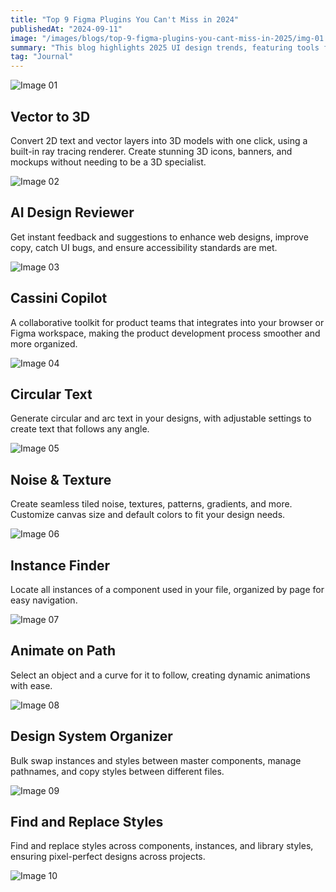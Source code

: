 ```yaml
---
title: "Top 9 Figma Plugins You Can't Miss in 2024"
publishedAt: "2024-09-11"
image: "/images/blogs/top-9-figma-plugins-you-cant-miss-in-2025/img-01.jpg"
summary: "This blog highlights 2025 UI design trends, featuring tools for easy 3D conversion, AI-powered design feedback, collaborative workflows, and enhanced design management, streamlining tasks and improving efficiency."
tag: "Journal"
---
```


![Image 01](/images/blogs/top-9-figma-plugins-you-cant-miss-in-2025/img-01.jpg)

## Vector to 3D

Convert 2D text and vector layers into 3D models with one click, using a built-in ray tracing renderer. Create stunning 3D icons, banners, and mockups without needing to be a 3D specialist.

![Image 02](/images/blogs/top-9-figma-plugins-you-cant-miss-in-2025/img-02.jpg)

## AI Design Reviewer

Get instant feedback and suggestions to enhance web designs, improve copy, catch UI bugs, and ensure accessibility standards are met.

![Image 03](/images/blogs/top-9-figma-plugins-you-cant-miss-in-2025/img-03.jpg)

## Cassini Copilot

A collaborative toolkit for product teams that integrates into your browser or Figma workspace, making the product development process smoother and more organized.

![Image 04](/images/blogs/top-9-figma-plugins-you-cant-miss-in-2025/img-04.jpg)

## Circular Text

Generate circular and arc text in your designs, with adjustable settings to create text that follows any angle.

![Image 05](/images/blogs/top-9-figma-plugins-you-cant-miss-in-2025/img-05.jpg)

## Noise & Texture

Create seamless tiled noise, textures, patterns, gradients, and more. Customize canvas size and default colors to fit your design needs.

![Image 06](/images/blogs/top-9-figma-plugins-you-cant-miss-in-2025/img-06.jpg)

## Instance Finder

Locate all instances of a component used in your file, organized by page for easy navigation.

![Image 07](/images/blogs/top-9-figma-plugins-you-cant-miss-in-2025/img-07.jpg)

## Animate on Path

Select an object and a curve for it to follow, creating dynamic animations with ease.

![Image 08](/images/blogs/top-9-figma-plugins-you-cant-miss-in-2025/img-08.jpg)

## Design System Organizer

Bulk swap instances and styles between master components, manage pathnames, and copy styles between different files.

![Image 09](/images/blogs/top-9-figma-plugins-you-cant-miss-in-2025/img-09.gif)

## Find and Replace Styles

Find and replace styles across components, instances, and library styles, ensuring pixel-perfect designs across projects.

![Image 10](/images/blogs/top-9-figma-plugins-you-cant-miss-in-2025/img-10.jpg)
